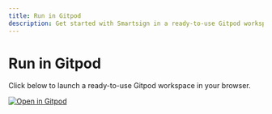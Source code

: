 ```yaml
---
title: Run in Gitpod
description: Get started with Smartsign in a ready-to-use Gitpod workspace in your browser.
---
```


# Run in Gitpod

Click below to launch a ready-to-use Gitpod workspace in your browser.

[![Open in Gitpod](https://gitpod.io/button/open-in-gitpod.svg)](https://gitpod.io/#https://github.com/documenso/documenso)
